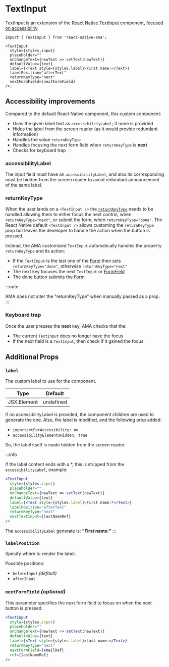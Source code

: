 
# TextInput

TextInput is an extension of the [React Native TextInput](https://reactnative.dev/docs/textinput) component, [focused on accessibility](#accessibility-improvements).

```tsx
import { TextInput } from 'react-native-ama';

<TextInput
  style={styles.input}
  placeholder=""
  onChangeText={newText => setText(newText)}
  defaultValue={text}
  label={<Text style={styles.label}>First name:</Text>}
  labelPosition="afterText"
  returnKeyType="next"
  nextFormField={nextFormField}
/>;
```

## Accessibility improvements

Compared to the default React Native component, this custom component:

- Uses the given label text as `accessibilityLabel`; if none is provided
- Hides the label from the screen reader (as it would provide redundant information)
- Handles the value `returnKeyType`
- Handles focusing the next form field when `returnKeyType` is **next**
- Checks for keyboard trap <DevOnly />

### accessibilityLabel

The input field must have an `accessibilityLabel`, and also its corresponding must be hidden from the screen reader to avoid redundant announcement of the same label.

### returnKeyType

When the user lands on a `<TextInput />` the [`returnKeyType`](https://reactnative.dev/docs/textinput#returnkeytype) needs to be handled allowing them to either focus the next control, when `returnKeyType="next"`, or submit the form, when `returnKeyType="done"`. The React Native default `<TextInput />` allows customing the `returnKeyType` prop but leaves the developer to handle the action when the button is pressed.

Instead, the AMA customised `TextInput` automatically handles the property `returnKeyType` and its action:

- If the `TextInput` is the last one of the [Form](/docs/components/Form) then sets `returnKeyType="done"`, otherwise `returnKeyType="next"`
- The next key focuses the next `TextInput` or [FormField](/docs/components/FormField)
- The done button submits the [Form](/docs/components/Form)

:::note

AMA does not alter the "returnKeyType" when manually passed as a prop.
:::

### Keyboard trap

Once the user presses the **next** key, AMA checks that the:

- The current `TextInput` does no longer have the focus
- If the next field is a `TextInput`, then check if it gained the focus

## Additional Props

### `label`

The custom label to use for the component.

| Type        | Default   |
| ----------- | --------- |
| JSX.Element | undefined |

If no accessibilityLabel is provided, the component children are used to generate the one.
Also, the label is modified, and the following prop added:

- `importantForAccessibility: no`
- `accessibilityElementsHidden: true`

So, the label itself is made hidden from the screen reader.

:::info

If the label content ends with a \*, this is stripped from the `accessibilityLabel`, example:

```jsx
<TextInput
  style={styles.input}
  placeholder=""
  onChangeText={newText => setText(newText)}
  defaultValue={text}
  label={<Text style={styles.label}>First name:*</Text>}
  labelPosition="afterText"
  returnKeyType="next"
  nextTextInput={lastNameRef}
/>
```

The `accessibilityLabel` generate is: **"First name:"**
:::

### `labelPosition`

Specify where to render the label.

Possible positions:

- `beforeInput` _(default)_
- `afterInput`

### `nextFormField` _(optional)_

This parameter specifies the next form field to focus on when the next button is pressed.

```jsx
<TextInput
  style={styles.input}
  placeholder=""
  onChangeText={newText => setText(newText)}
  defaultValue={text}
  label={<Text style={styles.label}>Last name:</Text>}
  returnKeyType="next"
  nextFormField={emailRef}
  ref={lastNameRef}
/>
```
